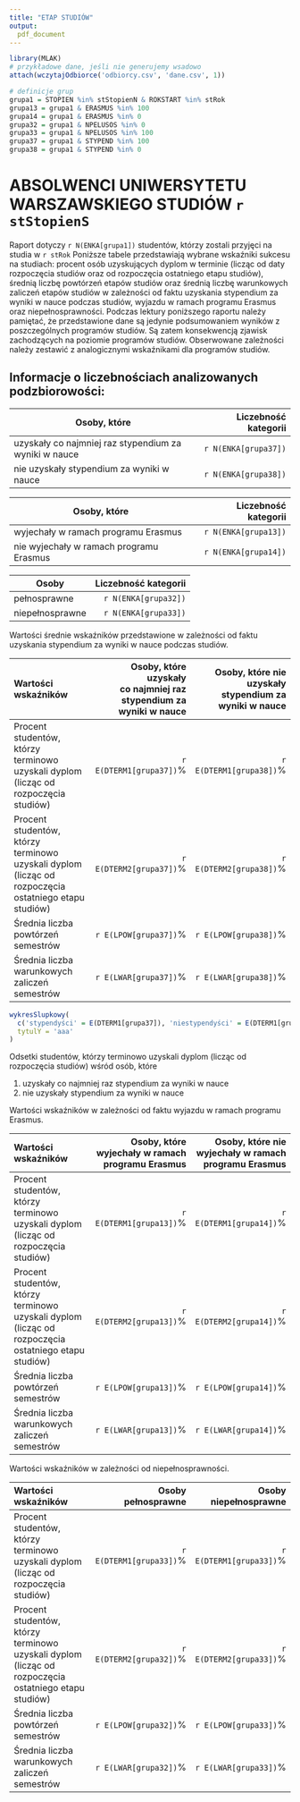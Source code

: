 ```yaml
---
title: "ETAP STUDIÓW"
output:
  pdf_document
---
```


```r
library(MLAK)
# przykładowe dane, jeśli nie generujemy wsadowo
attach(wczytajOdbiorce('odbiorcy.csv', 'dane.csv', 1))
```

```r
# definicje grup
grupa1 = STOPIEN %in% stStopienN & ROKSTART %in% stRok
grupa13 = grupa1 & ERASMUS %in% 100
grupa14 = grupa1 & ERASMUS %in% 0
grupa32 = grupa1 & NPELUSOS %in% 0
grupa33 = grupa1 & NPELUSOS %in% 100
grupa37 = grupa1 & STYPEND %in% 100
grupa38 = grupa1 & STYPEND %in% 0
```

# ABSOLWENCI UNIWERSYTETU WARSZAWSKIEGO STUDIÓW `r stStopienS`

Raport dotyczy `r N(ENKA[grupa1])` studentów, którzy zostali przyjęci na studia w `r stRok`
Poniższe tabele przedstawiają wybrane wskaźniki sukcesu na studiach: procent osób uzyskujących dyplom w terminie (licząc od daty rozpoczęcia studiów oraz od rozpoczęcia ostatniego etapu studiów), średnią liczbę powtórzeń etapów studiów oraz średnią liczbę warunkowych zaliczeń etapów studiów w zależności od faktu uzyskania stypendium za wyniki w nauce podczas studiów, wyjazdu w ramach programu Erasmus oraz niepełnosprawności.
Podczas lektury poniższego raportu należy pamiętać, że przedstawione dane są jedynie podsumowaniem wyników z poszczególnych programów studiów. Są zatem konsekwencją zjawisk zachodzących na poziomie programów studiów. Obserwowane zależności należy zestawić z analogicznymi wskaźnikami dla programów studiów.

## Informacje o liczebnościach analizowanych podzbiorowości: 

Osoby, które                                          | Liczebność kategorii
------------------------------------------------------|--------------------------:
uzyskały co najmniej raz stypendium za wyniki w nauce | `r N(ENKA[grupa37])`
nie uzyskały stypendium za wyniki w nauce             | `r N(ENKA[grupa38])`

Osoby, które                            | Liczebność kategorii
----------------------------------------|--------------------------:
wyjechały w ramach programu Erasmus     | `r N(ENKA[grupa13])`
nie wyjechały w ramach programu Erasmus | `r N(ENKA[grupa14])`

Osoby           | Liczebność kategorii
----------------|--------------------------:
pełnosprawne    | `r N(ENKA[grupa32])`
niepełnosprawne | `r N(ENKA[grupa33])`

Wartości średnie wskaźników przedstawione w zależności od faktu uzyskania stypendium za wyniki w nauce podczas studiów.

------------------------------------------------------------------------------------------------------------------------
Wartości wskaźników                                              Osoby, które uzyskały         Osoby, które nie uzyskały 
                                                       co&nbsp;najmniej raz stypendium                        stypendium
                                                                za wyniki w&nbsp;nauce            za wyniki w&nbsp;nauce
---------------------------------------------------- --------------------------------- ---------------------------------
Procent studentów, którzy terminowo uzyskali dyplom            `r E(DTERM1[grupa37])`%           `r E(DTERM1[grupa38])`%
(licząc od rozpoczęcia studiów)        

Procent studentów, którzy terminowo uzyskali dyplom            `r E(DTERM2[grupa37])`%           `r E(DTERM2[grupa38])`%
(licząc od rozpoczęcia ostatniego etapu studiów) 

Średnia liczba powtórzeń semestrów                               `r E(LPOW[grupa37])`%             `r E(LPOW[grupa38])`%

Średnia liczba warunkowych zaliczeń semestrów                    `r E(LWAR[grupa37])`%             `r E(LWAR[grupa38])`%
------------------------------------------------------------------------------------------------------------------------

```r
wykresSlupkowy(
  c('stypendyści' = E(DTERM1[grupa37]), 'niestypendyści' = E(DTERM1[grupa38])),
  tytulY = 'aaa'
)
```

Odsetki studentów, którzy terminowo uzyskali dyplom (licząc od rozpoczęcia studiów) wśród osób, które

1. uzyskały co najmniej raz stypendium za wyniki w nauce
2. nie uzyskały stypendium za wyniki w nauce

Wartości wskaźników w zależności od faktu wyjazdu w ramach programu Erasmus.

------------------------------------------------------------------------------------------------------------------------
Wartości wskaźników                                             Osoby, które wyjechały        Osoby, które nie wyjechały
                                                        w&nbsp;ramach programu Erasmus    w&nbsp;ramach programu Erasmus
---------------------------------------------------- --------------------------------- ---------------------------------
Procent studentów, którzy terminowo uzyskali dyplom            `r E(DTERM1[grupa13])`%           `r E(DTERM1[grupa14])`%
(licząc od rozpoczęcia studiów)        

Procent studentów, którzy terminowo uzyskali dyplom            `r E(DTERM2[grupa13])`%           `r E(DTERM2[grupa14])`%
(licząc od rozpoczęcia ostatniego etapu studiów) 

Średnia liczba powtórzeń semestrów                               `r E(LPOW[grupa13])`%             `r E(LPOW[grupa14])`%

Średnia liczba warunkowych zaliczeń semestrów                    `r E(LWAR[grupa13])`%             `r E(LWAR[grupa14])`%
------------------------------------------------------------------------------------------------------------------------

Wartości wskaźników w zależności od niepełnosprawności.

------------------------------------------------------------------------------------------------------------------------
Wartości wskaźników                                                 Osoby pełnosprawne             Osoby niepełnosprawne
---------------------------------------------------- --------------------------------- ---------------------------------
Procent studentów, którzy terminowo uzyskali dyplom            `r E(DTERM1[grupa33])`%           `r E(DTERM1[grupa33])`%
(licząc od rozpoczęcia studiów)        

Procent studentów, którzy terminowo uzyskali dyplom            `r E(DTERM2[grupa32])`%           `r E(DTERM2[grupa33])`%
(licząc od rozpoczęcia ostatniego etapu studiów) 

Średnia liczba powtórzeń semestrów                               `r E(LPOW[grupa32])`%             `r E(LPOW[grupa33])`%

Średnia liczba warunkowych zaliczeń semestrów                    `r E(LWAR[grupa32])`%             `r E(LWAR[grupa33])`%
------------------------------------------------------------------------------------------------------------------------
